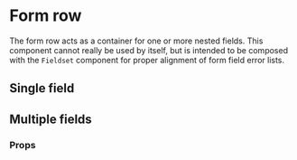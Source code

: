 

<Meta of={FormRowStories} />

# Form row

The form row acts as a container for one or more nested fields. This component cannot really be used
by itself, but is intended to be composed with the `Fieldset` component for proper alignment of form
field error lists.

## Single field

<Canvas of={FormRowStories.SingleField} />

## Multiple fields

<Canvas of={FormRowStories.MultipleFields} />

### Props

<ArgTypes of={FormRow} />
